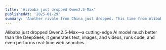 ```yaml
---
title: 'Alibaba just dropped Qwen2.5-Max'
publishedAt: '2025-01-29'
summary: 'Another rivale from China just dropped. This time from Alibaba'
---
```


Alibaba just dropped Qwen2.5-Max—a cutting-edge AI model much better than the DeepSeek, it generates text, images, and videos, runs code, and even performs real-time web searches.

